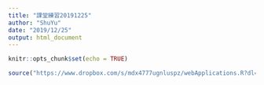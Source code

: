 ```yaml
---
title: "課堂練習20191225"
author: "ShuYu"
date: "2019/12/25"
output: html_document
---
```


```r
knitr::opts_chunk$set(echo = TRUE)
```

```r
source("https://www.dropbox.com/s/mdx4777ugnluspz/webApplications.R?dl=1", encoding = "UTF-8")
```

```r

```

<div id="example"></div>
<script type="text/javascript" src="https://pym.nprapps.org/pym.v1.min.js"></script>
<script>
    var pymParent = new pym.Parent('example', 'controlPanel.html', {});
</script>















